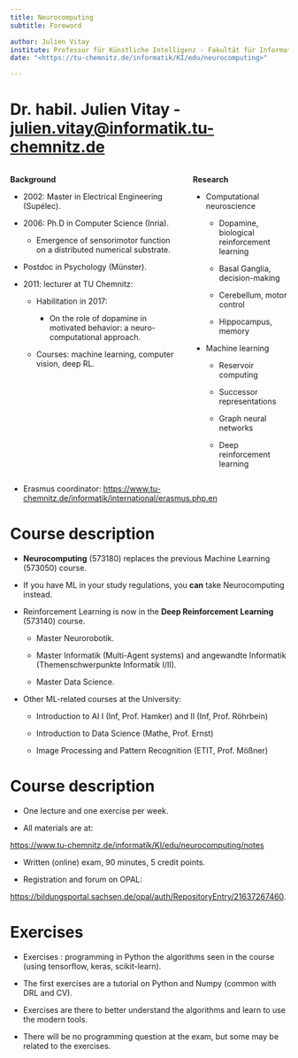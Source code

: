 ```yaml
---
title: Neurocomputing
subtitle: Foreword

author: Julien Vitay
institute: Professur für Künstliche Intelligenz - Fakultät für Informatik
date: "<https://tu-chemnitz.de/informatik/KI/edu/neurocomputing>"

---
```


# Dr. habil. Julien Vitay - <julien.vitay@informatik.tu-chemnitz.de>

::: {.columns}
::: {.column}

**Background**

* 2002: Master in Electrical Engineering (Supélec).

* 2006: Ph.D in Computer Science (Inria).

    * Emergence of sensorimotor function on a distributed numerical substrate.

* Postdoc in Psychology (Münster).

* 2011: lecturer at TU Chemnitz:

    * Habilitation in 2017:

        * On the role of dopamine in motivated behavior: a neuro-computational approach.

    * Courses: machine learning, computer vision, deep RL.

:::
::: {.column}

**Research**

* Computational neuroscience

    * Dopamine, biological reinforcement learning

    * Basal Ganglia, decision-making

    * Cerebellum, motor control

    * Hippocampus, memory

* Machine learning

    * Reservoir computing

    * Successor representations

    * Graph neural networks

    * Deep reinforcement learning

:::
:::

* Erasmus coordinator:  <https://www.tu-chemnitz.de/informatik/international/erasmus.php.en>

# Course description

* **Neurocomputing** (573180) replaces the previous Machine Learning (573050) course.

* If you have ML in your study regulations, you **can** take Neurocomputing instead.

* Reinforcement Learning is now in the **Deep Reinforcement Learning** (573140) course.

    * Master Neurorobotik.

    * Master Informatik (Multi-Agent systems) and angewandte Informatik (Themenschwerpunkte Informatik I/II).

    * Master Data Science.

* Other ML-related courses at the University:

    * Introduction to AI I (Inf, Prof. Hamker) and II (Inf, Prof. Röhrbein)

    * Introduction to Data Science (Mathe, Prof. Ernst)

    * Image Processing and Pattern Recognition (ETIT, Prof. Mößner)



# Course description

* One lecture and one exercise per week.

* All materials are at:

<https://www.tu-chemnitz.de/informatik/KI/edu/neurocomputing/notes>

* Written (online) exam, 90 minutes, 5 credit points.

* Registration and forum on OPAL: 

<https://bildungsportal.sachsen.de/opal/auth/RepositoryEntry/21637267460>.


# Exercises

* Exercises : programming in Python the algorithms seen in the course (using tensorflow, keras, scikit-learn).

* The first exercises are a tutorial on Python and Numpy (common with DRL and CV).

* Exercises are there to better understand the algorithms and learn to use the modern tools.

* There will be no programming question at the exam, but some may be related to the exercises.

